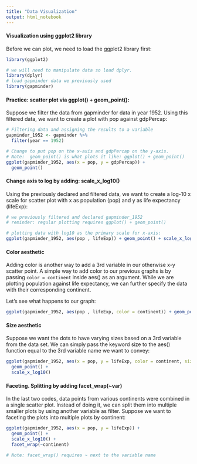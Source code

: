 ```yaml
---
title: "Data Visualization"
output: html_notebook
---
```


#### Visualization using ggplot2 library

Before we can plot, we need to load the ggplot2 library first:

```r
library(ggplot2)

# we will need to manipulate data so load dplyr.
library(dplyr)
# load gapminder data we previously used
library(gapminder)
```


#### Practice: scatter plot via ggplot() + geom_point():

Suppose we filter the data from gapminder for data in year 1952.  Using this filtered data, we want to create a plot with pop against gdpPercap:

```r
# Filtering data and assigning the results to a variable
gapminder_1952 <- gapminder %>%
  filter(year == 1952)

# Change to put pop on the x-axis and gdpPercap on the y-axis.  
# Note:  geom_point() is what plots it like: ggplot() + geom_point()
ggplot(gapminder_1952, aes(x = pop, y = gdpPercap)) +
  geom_point()
```

#### Change axis to log by adding:  scale_x_log10()

Using the previously declared and filtered data, we want to create a log-10 x scale for scatter plot with x as population (pop) and y as life expectancy (lifeExp):

```r
# we previously filtered and declared gapminder_1952
# reminder: regular plotting requires ggplot() + geom_point()

# plotting data with log10 as the primary scale for x-axis:
ggplot(gapminder_1952, aes(pop , lifeExp)) + geom_point() + scale_x_log10()
```

#### Color aesthetic

Adding color is another way to add a 3rd variable in our otherwise x-y scatter point.  A simple way to add color to our previous graphs is by passing `color = continent` inside aes() as an argument. While we are plotting population against life expectancy, we can further specify the data with their corresponding continent. 

Let's see what happens to our graph:

```r
ggplot(gapminder_1952, aes(pop , lifeExp, color = continent)) + geom_point() + scale_x_log10() + expand_limits(y = 0)
```

#### Size aesthetic

Suppose we want the dots to have varying sizes based on a 3rd variable from the data set.  We can simply pass the keyword size to the aes() function equal to the 3rd variable name we want to convey:

```r
ggplot(gapminder_1952, aes(x = pop, y = lifeExp, color = continent, size = gdpPercap)) +
  geom_point() +
  scale_x_log10()
```


#### Faceting.  Splitting by adding facet_wrap(~var)

In the last two codes, data points from various continents were combined in a single scatter plot.  Instead of doing it, we can split them into multiple smaller plots by using another variable as filter.  Suppose we want to faceting the plots into multiple plots by continent:

```r
ggplot(gapminder_1952, aes(x = pop, y = lifeExp)) +
  geom_point() +
  scale_x_log10() +
  facet_wrap(~continent)

# Note: facet_wrap() requires ~ next to the variable name
```


